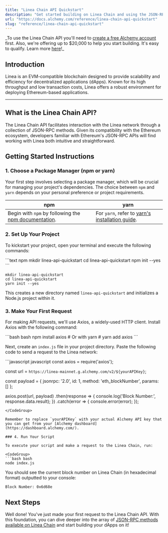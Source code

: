 ```yaml
---
title: "Linea Chain API Quickstart"
description: "Get started building on Linea Chain and using the JSON-RPC API"
url: "https://docs.alchemy.com/reference/linea-chain-api-quickstart"
slug: "reference/linea-chain-api-quickstart"
---
```


\_To use the Linea Chain API you'll need to [create a free Alchemy account](https://dashboard.alchemy.com/signup/?a=summer) first. Also, we're offering up to $20,000 to help you start building. It's easy to qualify. Learn more [here](https://www.alchemy.com/summer-of-chains-build-and-save)!\_

## Introduction

Linea is an EVM-compatible blockchain designed to provide scalability and efficiency for decentralized applications (dApps). Known for its high throughput and low transaction costs, Linea offers a robust environment for deploying Ethereum-based applications.

***

## What is the Linea Chain API?

The Linea Chain API facilitates interaction with the Linea network through a collection of JSON-RPC methods. Given its compatibility with the Ethereum ecosystem, developers familiar with Ethereum's JSON-RPC APIs will find working with Linea both intuitive and straightforward.

## Getting Started Instructions

### 1. Choose a Package Manager (npm or yarn)

Your first step involves selecting a package manager, which will be crucial for managing your project's dependencies. The choice between `npm` and `yarn` depends on your personal preference or project requirements.

| npm                                                                                                                       | yarn                                                                                                |
| ------------------------------------------------------------------------------------------------------------------------- | --------------------------------------------------------------------------------------------------- |
| Begin with `npm` by following the [npm documentation](https://docs.npmjs.com/downloading-and-installing-node-js-and-npm). | For `yarn`, refer to [yarn's installation guide](https://classic.yarnpkg.com/lang/en/docs/install). |

### 2. Set Up Your Project

To kickstart your project, open your terminal and execute the following commands:

<CodeGroup>
  ```text npm
  mkdir linea-api-quickstart
  cd linea-api-quickstart
  npm init --yes
  ```

  ```text yarn
  mkdir linea-api-quickstart
  cd linea-api-quickstart
  yarn init --yes
  ```
</CodeGroup>

This creates a new directory named `linea-api-quickstart` and initializes a Node.js project within it.

### 3. Make Your First Request

For making API requests, we'll use Axios, a widely-used HTTP client. Install Axios with the following command:

<CodeGroup>
  ```bash bash
  npm install axios
  # Or with yarn
  # yarn add axios
  ```
</CodeGroup>

Next, create an `index.js` file in your project directory. Paste the following code to send a request to the Linea network:

<CodeGroup>
  ```javascript javascript
  const axios = require('axios');

  const url = `https://linea-mainnet.g.alchemy.com/v2/${yourAPIKey}`;

  const payload = {
    jsonrpc: '2.0',
    id: 1,
    method: 'eth_blockNumber',
    params: []
  };

  axios.post(url, payload)
    .then(response => {
      console.log('Block Number:', response.data.result);
    })
    .catch(error => {
      console.error(error);
    });
  ```
</CodeGroup>

Remember to replace `yourAPIKey` with your actual Alchemy API key that you can get from your [Alchemy dashboard](https://dashboard.alchemy.com/).

### 4. Run Your Script

To execute your script and make a request to the Linea Chain, run:

<CodeGroup>
  ```bash bash
  node index.js
  ```
</CodeGroup>

You should see the current block number on Linea Chain (in hexadecimal format) outputted to your console:

```
Block Number: 0x6d68e
```

## Next Steps

Well done! You've just made your first request to the Linea Chain API. With this foundation, you can dive deeper into the array of [JSON-RPC methods available on Linea Chain](/reference/linea-chain-api-endpoints) and start building your dApps on it!
